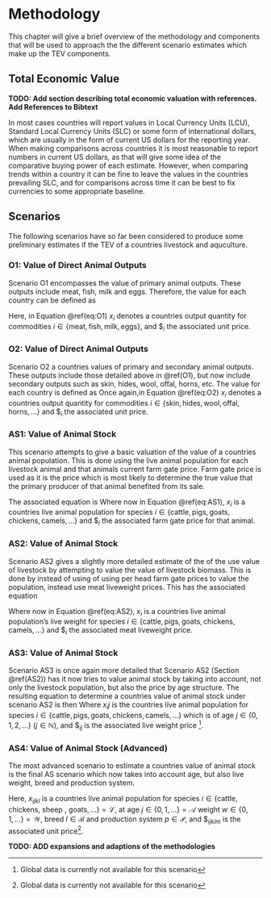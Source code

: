# Methodology {#methodology}

This chapter will give a brief overview of the methodology and components that 
will be used to approach the  the different scenario estimates which make up the 
TEV components. 

## Total Economic Value {#tev}

**TODO: Add section describing total economic valuation with references. **
**Add References to Bibtext**

In most cases countries will report values in Local Currency Units (LCU), 
Standard Local Currency Units (SLC) or some form of international dollars, which 
are usually in the form of current US dollars for the reporting year. 
When making comparisons across countries it is most reasonable to report numbers
in current US dollars, as that will give some idea of the comparative buying power
of each estimate. However, when comparing trends within a country it can be fine
to leave the values in the countries prevailing SLC, and for comparisons across
time it can be best to fix currencies to some appropriate baseline. 

## Scenarios {#scenarios}

The following scenarios have so far been considered to produce some preliminary 
estimates if the TEV of a countries livestock and aquculture.  

### O1: Value of Direct Animal Outputs {#O1}

Scenario O1 encompasses the value of primary animal outputs. 
These outputs include meat, fish, milk and eggs. Therefore, the value for each country can be defined as 

\begin{equation}
      \sum_{i \in \{\text{meat}, \text{fish}, \text{milk}, \text{eggs} \}} x_i \cdot \$_i
     (\#eq:O1)
\end{equation}
Here, in Equation \@ref(eq:O1) $x_i$ denotes a countries output quantity for commodities $i \in \{\text{meat}, \text{fish}, \text{milk}, \text{eggs} \}$, 
and $\$_i$ the associated unit price. 



### O2: Value of Direct Animal Outputs {#O2}

Scenario O2 a countries values of primary and secondary animal outputs. 
These outputs include those detailed above in \@ref(O1), but now include secondary outputs
such as skin, hides, wool, offal, horns, etc.
The value for each country is defined as 
\begin{equation}
     \text{O1} \  + \sum_{i \in \{\text{skin}, \text{hides}, \text{wool}, \text{offal}, \text{horns}, \dots \}} x_i \cdot \$_i
     (\#eq:O2)
\end{equation}
Once again,in Equation \@ref(eq:O2)  $x_i$ denotes a countries output quantity for commodities $i \in \{\text{skin}, \text{hides}, \text{wool}, \text{offal}, \text{horns}, \dots \}$
and $\$_i$ the associated unit price. 


### AS1: Value of Animal Stock  {#AS1}
This scenario attempts to give a basic valuation of the value of a countries
animal population.  This is done using the live animal population for each livestock 
animal and that animals current farm gate price. 
Farm gate price is used as it is the price which is most likely to determine the true value that the primary producer of that animal 
benefited from its sale. 

The associated equation is 
\begin{equation}
        \sum_{i \in \{\text{cattle}, \text{pigs}, \text{goats}, \text{chickens}, \text{camels}, \dots\}} x_i \cdot \$_i
       (\#eq:AS1)
\end{equation}
Where now in Equation \@ref(eq:AS1), $x_i$ is a countries live animal population  for species $i \in \{\text{cattle}, \text{pigs}, \text{goats}, \text{chickens}, \text{camels}, \dots\}$
and $\$_i$ the associated farm gate price for that animal. 


### AS2: Value of Animal Stock {#AS2}
Scenario AS2 gives a slightly more detailed estimate of the of the use value of livestock
by attempting to value the value of livestock biomass.  This is done by instead of using of using per head farm gate prices 
to value the population, instead use meat liveweight prices. 
This has the associated equation 
\begin{equation}
     \sum_{i \in \{\text{cattle}, \text{pigs}, \text{goats}, \text{chickens}, \text{camels}, \dots\}} x_i \cdot \$_i
     (\#eq:AS2)
\end{equation}

Where now in Equation \@ref(eq:AS2), $x_i$ is a countries live animal population's live weight  for species $i \in \{\text{cattle}, \text{pigs}, \text{goats}, \text{chickens}, \text{camels}, \dots\}$
and $\$_i$ the associated meat liveweight price.

### AS3: Value of Animal Stock {#AS3}

Scenario AS3 is once again more detailed that Scenario AS2 (Section \@ref(AS2))
has it now tries to value animal stock by taking into account, not only the livestock 
population,  but also the price by age structure.   The resulting equation to determine 
a countries value of animal stock under scenario AS2 is then 
\begin{equation}
        \sum_{i \in \{\text{cattle}, \text{pigs}, \text{goats}, \text{chickens}, \text{camels}, \dots\}}\sum_{j \in \{1, 2, \dots\}} x_{ij} \cdot \$_{ij}
      (\#eq:AS3)
\end{equation}
Where $x_ij$ is the countries live animal population for species $i \in \{\text{cattle}, \text{pigs}, \text{goats}, \text{chickens}, \text{camels}, \dots\}$
which is of age $j \in \{0, 1, 2, \dots\}$ ($j \in \mathbb{N}$), and 
$\$_{ij}$ is the associated live weight price ^[Global data is currently not available for this scenario]. 

 

### AS4: Value of Animal Stock (Advanced) {#AS4}

The most advanced scenario to estimate a countries value of animal stock is the final 
AS scenario which now takes into account age, but also live weight, breed and production system.

\begin{equation}
      \sum_{i \in \mathcal{L}} \sum_{j \in \mathcal{A}} \sum_{k \in \mathcal{W}} \sum_{l \in \mathcal{B}}\sum_{m \in \mathcal{P}} x_{ijklm} \cdot \$_{ijklm} 
\end{equation}
Here, $x_{ijkl}$ is a countries live animal population for species $i \in \{\text{cattle, chickens, sheep , goats}, \dots \}   = \mathcal{L}$, at age $j \in \{0, 1, \dots \} = \mathcal{A}$
weight $w \in \{0, 1, \dots\} = \mathcal{W}$,  breed $l \in \mathcal{B}$ and production system $p \in \mathcal{P}$, 
and $\$_{ijklm}$ is the associated unit price^[Global data is currently not available for this scenario]. 


**TODO: ADD expansions and adaptions of the methodologies**

